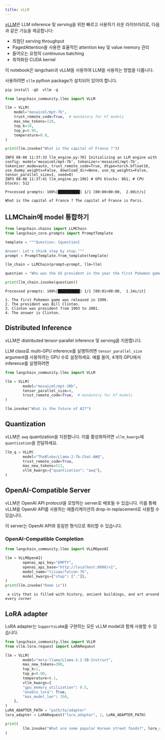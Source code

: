 ```yaml
---
title: vLLM
---
```


[vLLM](https://vllm.readthedocs.io/en/latest/index.html)은 LLM inference 및 serving을 위한 빠르고 사용하기 쉬운 라이브러리로, 다음과 같은 기능을 제공합니다:

* 최첨단 serving throughput
* PagedAttention을 사용한 효율적인 attention key 및 value memory 관리
* 들어오는 요청의 continuous batching
* 최적화된 CUDA kernel

이 notebook은 langchain과 vLLM을 사용하여 LLM을 사용하는 방법을 다룹니다.

사용하려면 `vllm` python package가 설치되어 있어야 합니다.

```python
pip install -qU  vllm -q
```

```python
from langchain_community.llms import VLLM

llm = VLLM(
    model="mosaicml/mpt-7b",
    trust_remote_code=True,  # mandatory for hf models
    max_new_tokens=128,
    top_k=10,
    top_p=0.95,
    temperature=0.8,
)

print(llm.invoke("What is the capital of France ?"))
```

```output
INFO 08-06 11:37:33 llm_engine.py:70] Initializing an LLM engine with config: model='mosaicml/mpt-7b', tokenizer='mosaicml/mpt-7b', tokenizer_mode=auto, trust_remote_code=True, dtype=torch.bfloat16, use_dummy_weights=False, download_dir=None, use_np_weights=False, tensor_parallel_size=1, seed=0)
INFO 08-06 11:37:41 llm_engine.py:196] # GPU blocks: 861, # CPU blocks: 512
```
```output
Processed prompts: 100%|██████████| 1/1 [00:00<00:00,  2.00it/s]
```
```output
What is the capital of France ? The capital of France is Paris.
```

## LLMChain에 model 통합하기

```python
from langchain.chains import LLMChain
from langchain_core.prompts import PromptTemplate

template = """Question: {question}

Answer: Let's think step by step."""
prompt = PromptTemplate.from_template(template)

llm_chain = LLMChain(prompt=prompt, llm=llm)

question = "Who was the US president in the year the first Pokemon game was released?"

print(llm_chain.invoke(question))
```

```output
Processed prompts: 100%|██████████| 1/1 [00:01<00:00,  1.34s/it]
```
```output
1. The first Pokemon game was released in 1996.
2. The president was Bill Clinton.
3. Clinton was president from 1993 to 2001.
4. The answer is Clinton.
```

## Distributed Inference

vLLM은 distributed tensor-parallel inference 및 serving을 지원합니다.

LLM class로 multi-GPU inference를 실행하려면 `tensor_parallel_size` argument를 사용하려는 GPU 수로 설정하세요. 예를 들어, 4개의 GPU에서 inference를 실행하려면

```python
from langchain_community.llms import VLLM

llm = VLLM(
        model="mosaicml/mpt-30b",
        tensor_parallel_size=4,
        trust_remote_code=True,  # mandatory for hf models
)

llm.invoke("What is the future of AI?")
```

## Quantization

vLLM은 `awq` quantization을 지원합니다. 이를 활성화하려면 `vllm_kwargs`에 `quantization`을 전달하세요.

```python
llm_q = VLLM(
        model="TheBloke/Llama-2-7b-Chat-AWQ",
        trust_remote_code=True,
        max_new_tokens=512,
        vllm_kwargs={"quantization": "awq"},
)
```

## OpenAI-Compatible Server

vLLM은 OpenAI API protocol을 모방하는 server로 배포될 수 있습니다. 이를 통해 vLLM을 OpenAI API를 사용하는 애플리케이션의 drop-in replacement로 사용할 수 있습니다.

이 server는 OpenAI API와 동일한 형식으로 쿼리할 수 있습니다.

### OpenAI-Compatible Completion

```python
from langchain_community.llms import VLLMOpenAI

llm = VLLMOpenAI(
        openai_api_key="EMPTY",
        openai_api_base="http://localhost:8000/v1",
        model_name="tiiuae/falcon-7b",
        model_kwargs={"stop": ["."]},
)
print(llm.invoke("Rome is"))
```

```output
 a city that is filled with history, ancient buildings, and art around every corner
```

## LoRA adapter

LoRA adapter는 `SupportsLoRA`를 구현하는 모든 vLLM model과 함께 사용할 수 있습니다.

```python
from langchain_community.llms import VLLM
from vllm.lora.request import LoRARequest

llm = VLLM(
        model="meta-llama/Llama-3.2-3B-Instruct",
        max_new_tokens=300,
        top_k=1,
        top_p=0.90,
        temperature=0.1,
        vllm_kwargs={
        "gpu_memory_utilization": 0.5,
        "enable_lora": True,
        "max_model_len": 350,
    },
)
LoRA_ADAPTER_PATH = "path/to/adapter"
lora_adapter = LoRARequest("lora_adapter", 1, LoRA_ADAPTER_PATH)

print(
        llm.invoke("What are some popular Korean street foods?", lora_request=lora_adapter)
)
```